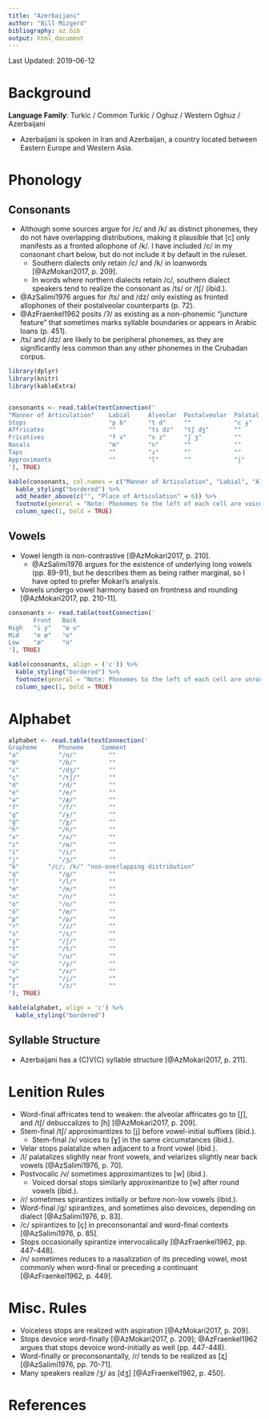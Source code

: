 ```yaml
---
title: "Azerbaijani"
author: "Bill Mizgerd"
bibliography: az.bib
output: html_document
---
```


Last Updated: 2019-06-12

# Background

**Language Family**: Turkic / Common Turkic / Oghuz / Western Oghuz / Azerbaijani

* Azerbaijani is spoken in Iran and Azerbaijan, a country located between Eastern Europe and Western Asia.

# Phonology

## Consonants

* Although some sources argue for /c/ and /k/ as distinct phonemes, they do not have overlapping distributions, making it plausible that [c] only manifests as a fronted allophone of /k/. I have included /c/ in my consonant chart below, but do not include it by default in the ruleset.
    - Southern dialects only retain /c/ and /k/ in loanwords [@AzMokari2017, p. 209].
    - In words where northern dialects retain /c/, southern dialect speakers tend to realize the consonant as /ts/ or /tʃ/ (ibid.).
* @AzSalimi1976 argues for /ts/ and /dz/ only existing as fronted allophones of their postalveolar counterparts (p. 72).
* @AzFraenkel1962 posits /ʔ/ as existing as a non-phonemic "juncture feature" that sometimes marks syllable boundaries or appears in Arabic loans (p. 451).
* /ts/ and /dz/ are likely to be peripheral phonemes, as they are significantly less common than any other phonemes in the Crubadan corpus.

```r

library(dplyr)
library(knitr)
library(kableExtra)


consonants <- read.table(textConnection('
"Manner of Articulation"    Labial     Alveolar  Postalveolar  Palatal   Velar     Glottal
Stops                       "p b"      "t d"     ""            "c ɟ"     "k ɡ"     ""
Affricates                  ""         "ts dz"   "tʃ dʒ"       ""        ""        ""
Fricatives                  "f v"      "s z"     "ʃ ʒ"         ""        "x ɣ"     "h"
Nasals                      "m"        "n"       ""            ""        ""        ""
Taps                        ""         "ɾ"       ""            ""        ""        ""
Approximants                ""         "l"       ""            "j"       ""        ""
'), TRUE)

kable(consonants, col.names = c("Manner of Articulation", "Labial", "Alveolar", "Postalveolar", "Palatal", "Velar", "Glottal"), align = 'c') %>%
  kable_styling("bordered") %>%
  add_header_above(c("", "Place of Articulation" = 6)) %>%
  footnote(general = "Note: Phonemes to the left of each cell are voiceless and phonemes to the right of each cell are voiced.", general_title = "") %>%
  column_spec(1, bold = TRUE)
```

## Vowels

* Vowel length is non-contrastive [@AzMokari2017, p. 210].
    - @AzSalimi1976 argues for the existence of underlying long vowels (pp. 89-91), but he describes them as being rather marginal, so I have opted to prefer Mokari's analysis.
* Vowels undergo vowel harmony based on frontness and rounding [@AzMokari2017, pp. 210-11].

```r
consonants <- read.table(textConnection('
       Front   Back
High   "i y"   "ɯ u"
Mid    "e œ"   "o"
Low    "æ"     "ɑ"
'), TRUE)

kable(consonants, align = ('c')) %>%
  kable_styling("bordered") %>%
  footnote(general = "Note: Phonemes to the left of each cell are unrounded and phonemes to the right of each cell are rounded.", general_title = "") %>%
  column_spec(1, bold = TRUE)
```

# Alphabet

```r

alphabet <- read.table(textConnection('
Grapheme      Phoneme     Comment
"a"           "/ɑ/"         ""
"b"           "/b/"         ""
"c"           "/dʒ/"        ""
"ç"           "/tʃ/"        ""
"d"           "/d/"         ""
"e"           "/e/"         ""
"ə"           "/æ/"         ""
"f"           "/f/"         ""
"g"           "/ɟ/"         ""
"ğ"           "/ɣ/"         ""
"h"           "/h/"         ""
"x"           "/x/"         ""
"ı"           "/ɯ/"         ""
"i"           "/i/"         ""
"j"           "/ʒ/"         ""
"k"        "/c/; /k/" "non-overlapping distribution"  
"q"           "/ɡ/"         ""
"l"           "/l/"         ""
"m"           "/m/"         ""
"n"           "/n/"         ""
"o"           "/o/"         ""
"ö"           "/œ/"         ""
"p"           "/p/"         ""
"r"           "/ɾ/"         ""
"s"           "/s/"         ""
"ş"           "/ʃ/"         ""
"t"           "/t/"         ""
"u"           "/u/"         ""
"ü"           "/y/"         ""
"v"           "/v/"         ""
"y"           "/j/"         ""
"z"           "/z/"         ""
'), TRUE)

kable(alphabet, align = 'c') %>%
  kable_styling("bordered")
```

## Syllable Structure

* Azerbaijani has a (C)V(C) syllable structure [@AzMokari2017, p. 211].

# Lenition Rules

* Word-final affricates tend to weaken: the alveolar affricates go to [ʃ], and /tʃ/ debuccalizes to [h] [@AzMokari2017, p. 209].
* Stem-final /tʃ/ approximantizes to [j] before vowel-initial suffixes (ibid.).
  * Stem-final /x/ voices to [ɣ] in the same circumstances (ibid.).
* Velar stops palatalize when adjacent to a front vowel (ibid.).
* /l/ palatalizes slightly near front vowels, and velarizes slightly near back vowels [@AzSalimi1976, p. 70].
* Postvocalic /v/ sometimes approximantizes to [w] (ibid.).
  * Voiced dorsal stops similarly approximantize to [w] after round vowels (ibid.).
* /ɾ/ sometimes spirantizes initially or before non-low vowels (ibid.).
* Word-final /ɡ/ spirantizes, and sometimes also devoices, depending on dialect [@AzSalimi1976, p. 83].
* /c/ spirantizes to [ç] in preconsonantal and word-final contexts [@AzSalimi1976, p. 85].
* Stops occasionally spirantize intervocalically [@AzFraenkel1962, pp. 447-448].
* /n/ sometimes reduces to a nasalization of its preceding vowel, most commonly when word-final or preceding a continuant [@AzFraenkel1962, p. 449].

# Misc. Rules

* Voiceless stops are realized with aspiration [@AzMokari2017, p. 209].
* Stops devoice word-finally [@AzMokari2017, p. 209]; @AzFraenkel1962 argues that stops devoice word-initially as well (pp. 447-448).
* Word-finally or preconsonantally, /ɾ/ tends to be realized as [ʐ] [@AzSalimi1976, pp. 70-71].
* Many speakers realize /ʒ/ as [dʒ] [@AzFraenkel1962, p. 450].

# References
